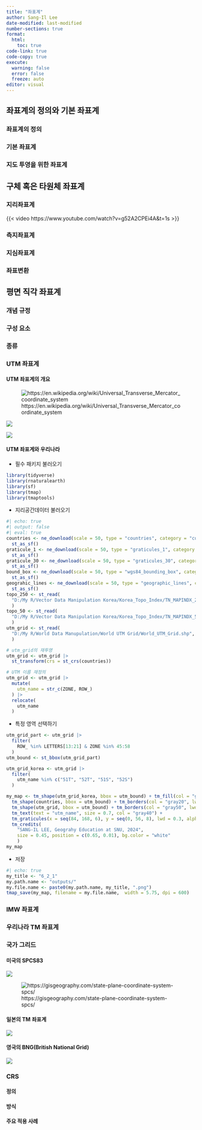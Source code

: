 ```yaml
---
title: "좌표계"
author: Sang-Il Lee
date-modified: last-modified
number-sections: true
format: 
  html: 
    toc: true
code-link: true
code-copy: true
execute: 
  warning: false
  error: false
  freeze: auto
editor: visual
---
```


## 좌표계의 정의와 기본 좌표계

### 좌표계의 정의

### 기본 좌표계

### 지도 투영을 위한 좌표계

## 구체 혹은 타원체 좌표계

### 지리좌표계

{{< video https://www.youtube.com/watch?v=g52A2CPEi4A&t=1s >}}

### 측지좌표계

### 지심좌표계

### 좌표변환

## 평면 직각 좌표계

### 개념 규정

### 구성 요소

### 종류

### UTM 좌표계

#### UTM 좌표계의 개요

![https://en.wikipedia.org/wiki/Universal_Transverse_Mercator_coordinate_system](images/clipboard-1968212367.png)

![](images/clipboard-3549641415.png)

![](images/clipboard-3041164177.png){fig-align="center"}

#### UTM 좌표계와 우리나라

-   필수 패키지 불러오기

```r
library(tidyverse) 
library(rnaturalearth)
library(sf) 
library(tmap) 
library(tmaptools)
```

-   지리공간데이터 불러오기

```r
#| echo: true
#| output: false
#| eval: true
countries <- ne_download(scale = 50, type = "countries", category = "cultural") |> 
  st_as_sf()
graticule_1 <- ne_download(scale = 50, type = "graticules_1", category = "physical") |> 
  st_as_sf()
graticule_30 <- ne_download(scale = 50, type = "graticules_30", category = "physical") |> 
  st_as_sf()
bound_box <- ne_download(scale = 50, type = "wgs84_bounding_box", category = "physical") |> 
  st_as_sf()
geograhic_lines <- ne_download(scale = 50, type = "geographic_lines", category = "physical") |> 
  st_as_sf()
topo_250 <- st_read(
  "D:/My R/Vector Data Manipulation Korea/Korea_Topo_Index/TN_MAPINDX_250K-polygon.shp", options = "ENCODING=CP949"
  )
topo_50 <- st_read(
  "D:/My R/Vector Data Manipulation Korea/Korea_Topo_Index/TN_MAPINDX_50K-polygon.shp", options = "ENCODING=CP949"
  )
utm_grid <- st_read(
  "D:/My R/World Data Manupulation/World UTM Grid/World_UTM_Grid.shp", options = "ENCODING=CP949"
  )

# utm_grid의 재투영
utm_grid <- utm_grid |> 
  st_transform(crs = st_crs(countries))

# UTM 이름 재정의
utm_grid <- utm_grid |> 
  mutate(
    utm_name = str_c(ZONE, ROW_)
  ) |> 
  relocate(
    utm_name
  )
```

-   특정 영역 선택하기

```r
utm_grid_part <- utm_grid |> 
  filter(
    ROW_ %in% LETTERS[13:21] & ZONE %in% 45:58
  )
utm_bound <- st_bbox(utm_grid_part)

utm_grid_korea <- utm_grid |> 
  filter(
    utm_name %in% c("51T", "52T", "51S", "52S")
  )

my_map <- tm_shape(utm_grid_korea, bbox = utm_bound) + tm_fill(col = "gray80") + 
  tm_shape(countries, bbox = utm_bound) + tm_borders(col = "gray20", lwd = 0.75) +
  tm_shape(utm_grid, bbox = utm_bound) + tm_borders(col = "gray50", lwd = 0.75) + 
  tm_text(text = "utm_name", size = 0.7, col = "gray40") +
  tm_graticules(x = seq(84, 168, 6), y = seq(0, 56, 8), lwd = 0.3, alpha = 0.5, labels.size = 0.5) + 
  tm_credits(
    "SANG-IL LEE, Geograhy Education at SNU, 2024", 
    size = 0.45, position = c(0.65, 0.01), bg.color = "white"
    )
my_map
```

-   저장

```r
#| echo: true
my_title <- "6_2_1" 
my.path.name <- "outputs/" 
my.file.name <- paste0(my.path.name, my_title, ".png") 
tmap_save(my_map, filename = my.file.name,  width = 5.75, dpi = 600)
```

### 

### IMW 좌표계

### 우리나라 TM 좌표계

### 국가 그리드

#### 미국의 SPCS83

![](images/clipboard-1909351142.png)

![https://gisgeography.com/state-plane-coordinate-system-spcs/](images/clipboard-673631514.png)

#### 일본의 TM 좌표계

![](images/clipboard-3470015781.png){fig-align="center"}

#### 영국의 BNG(British National Grid)

![](images/clipboard-2153214845.png){fig-align="center"}

### CRS

#### 정의

#### 방식

#### 주요 적용 사례
